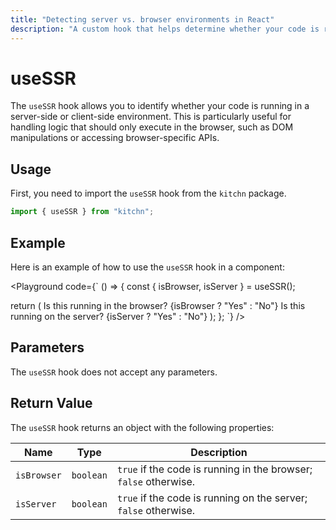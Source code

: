 ```yaml
---
title: "Detecting server vs. browser environments in React"
description: "A custom hook that helps determine whether your code is running on the server or the browser, providing flags for both environments."
---
```



# useSSR

The `useSSR` hook allows you to identify whether your code is running in a server-side or client-side environment. This is particularly useful for handling logic that should only execute in the browser, such as DOM manipulations or accessing browser-specific APIs.

## Usage

First, you need to import the `useSSR` hook from the `kitchn` package.

```jsx
import { useSSR } from "kitchn";
```

## Example

Here is an example of how to use the `useSSR` hook in a component:

<Playground
code={`
() => {
  const { isBrowser, isServer } = useSSR();

  return (
    <Container>
      <Text>Is this running in the browser? {isBrowser ? "Yes" : "No"}</Text>
      <Text>Is this running on the server? {isServer ? "Yes" : "No"}</Text>
    </Container>
  );
};
`}
/>

## Parameters

The `useSSR` hook does not accept any parameters.

## Return Value

The `useSSR` hook returns an object with the following properties:

| Name        | Type       | Description
|-------------|------------|---------------------------------------------------
| `isBrowser` | `boolean`  | `true` if the code is running in the browser; `false` otherwise.
| `isServer	` | `boolean`  | `true` if the code is running on the server; `false` otherwise.

